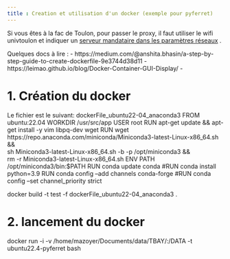 ```yaml
---
title : Creation et utilisation d'un docker (exemple pour pyferret)
---
```


Si vous êtes à la fac de Toulon, pour passer le proxy, il faut utiliser le wifi univtoulon et indiquer un [serveur mandataire dans les paramètres réseaux](https://phoenixnap.com/kb/ubuntu-proxy-settings) .

Quelques docs à lire : 
- https://medium.com/@anshita.bhasin/a-step-by-step-guide-to-create-dockerfile-9e3744d38d11
- https://leimao.github.io/blog/Docker-Container-GUI-Display/
- 

# 1. Création du docker

Le fichier est le suivant: dockerFile_ubuntu22-04_anaconda3
FROM ubuntu:22.04
WORKDIR /usr/src/app
USER root
RUN apt-get update && apt-get install -y vim libpq-dev wget
RUN wget https://repo.anaconda.com/miniconda/Miniconda3-latest-Linux-x86_64.sh && \
    sh Miniconda3-latest-Linux-x86_64.sh -b -p /opt/miniconda3 && \
    rm -r Miniconda3-latest-Linux-x86_64.sh
ENV PATH /opt/miniconda3/bin:$PATH
RUN conda update conda
#RUN conda install python=3.9
RUN conda config --add channels conda-forge
#RUN conda config --set channel_priority strict


docker build  -t test -f dockerFile_ubuntu22-04_anaconda3 .


# 2. lancement du docker 
docker run -i -v /home/mazoyer/Documents/data/TBAY/:/DATA -t ubuntu22.4-pyferret bash